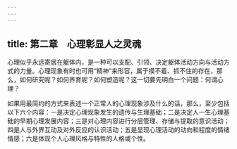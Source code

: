 ```yaml
---
---
---
```

title: 第二章　心理彰显人之灵魂
---




心理似乎永远寄居在躯体内，是一种可以支配、引领、决定躯体活动方向与活动方式的力量。心理现象有时也可用“精神”来形容，属于摸不着、抓不住的存在，那么，如何研究呢？如何养育呢？如何塑造呢？这一切要先明白一个问题：何谓心理？

如果用最简约的方式来表述一个正常人的心理现象涉及什么的话，那么，至少包括以下六个内容：一是决定心理现象发生的遗传与生理基础；二是决定人一生心理基础的早期心理发展内容；三是对心理内容进行分层管理、存储与提取的意识活动；四是人与外界互动及对外反应的认识活动；五是显现心理活动的动向和程度的情绪情感；六是体现个人心理风格与特性的人格或个性。